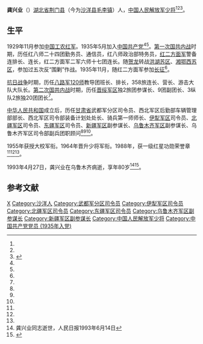 '''龚兴业'''（{{bd|1914年|6月|1993年|4月27日}}）[[湖北省|湖北省]][[荆门县|荆门县]]（今为[[沙洋县|沙洋县]][[毛李镇|毛李镇]]）人，[[中国人民解放军少将|中国人民解放军少将]]<ref name=shishi/><ref name=gong/><ref name=jmrb>{{Cite web  |url =http://paper.jmnews.cn/jmrb/html/2011-06/17/content_175574.htm  |title =龚兴业  |author =  |date =2011-06-17  |publisher =荆门日报  |language =  |accessdate =  |quote =  |archive-date =2017-03-25  |archive-url =https://web.archive.org/web/20170325203520/http://paper.jmnews.cn/jmrb/html/2011-06/17/content_175574.htm  |dead-url =no  }}</ref>。

==生平==
1929年11月参加[[中国工农红军|中国工农红军]]。1935年5月加入[[中国共产党|中国共产党]]<ref name=shishi/><ref name=gong/>。[[第一次国共内战|第一次国共内战]]时期，历任红八师二十四团勤务员、通信员，红八师政治部特务员，[[红二方面军|红二方面军]]警备连排长、连长，红二方面军二军六师十七团连长。随[[贺龙|贺龙]]转战[[洪湖苏区|洪湖苏区]]、[[湘鄂西苏区|湘鄂西苏区]]，参加过五次反“围剿”作战。1935年11月，随红二方面军参加[[长征|长征]]<ref name=jmrb/>。

[[抗日战争|抗日战争]]时期，历任[[八路军|八路军]][[120师|120师]]教导团班长、排长，358旅连长、营长、游击大队大队长。[[第二次国共内战|第二次国共内战]]时期，历任[[晋绥军区|晋绥军区]]独2旅团参谋长、9团副团长、3纵队2旅独20团团长<ref name=jmrb/>。

[[中华人民共和国|中华人民共和国]]成立后，历任[[甘肃省|甘肃省]]武都军分区司令员、西北军区后勤部车辆管理部部长、西北军区司令部装备计划处处长、骑兵第一师师长、[[伊犁军区|伊犁军区]]司令员、[[北疆军区|北疆军区]]司令员、[[东疆军区|东疆军区]]司令员、[[新疆军区|新疆军区]]副参谋长、[[乌鲁木齐军区|乌鲁木齐军区]]副参谋长、乌鲁木齐军区司令部副兵团职顾问<ref name=shishi/><ref name=gong/><ref name=jmrb/>。

1955年获授大校军衔。1964年晋升少将军衔。1988年，获一级红星功勋荣誉章<ref name=shishi/><ref name=gong/><ref name=jmrb/>。

1993年4月27日，龚兴业在乌鲁木齐病逝，享年80岁<ref name=shishi>龚兴业同志逝世，人民日报1993年6月14日</ref><ref name=gong>{{Cite web |url = http://dangshi.people.com.cn/GB/165617/165618/166491/167909/12291951.html |title = 龚兴业 |author =  |date =  |publisher = 中国共产党新闻网 |language =  |accessdate = 2017-03-25 |quote =  |archive-date = 2012-01-21 |archive-url = https://web.archive.org/web/20120121070138/http://dangshi.people.com.cn/GB/165617/165618/166491/167909/12291951.html |dead-url = no }}</ref>。

==参考文献==
{{Reflist|2}}

{{DEFAULTSORT:Gong龚}}
[[Category:龚姓|X]]
[[Category:沙洋人|Category:沙洋人]]
[[Category:武都军分区司令员|Category:武都军分区司令员]]
[[Category:伊犁军区司令员|Category:伊犁军区司令员]]
[[Category:北疆军区司令员|Category:北疆军区司令员]]
[[Category:东疆军区司令员|Category:东疆军区司令员]]
[[Category:乌鲁木齐军区副参谋长|Category:乌鲁木齐军区副参谋长]]
[[Category:新疆军区副参谋长|Category:新疆军区副参谋长]]
[[Category:中国人民解放军少将|Category:中国人民解放军少将]]
[[Category:中国共产党党员_(1935年入党)|Category:中国共产党党员 (1935年入党)]]